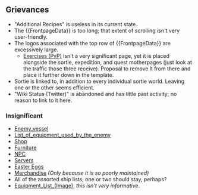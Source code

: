 ==Grievances==
*"Additional Recipes" is useless in its current state.
*The <nowiki>{{FrontpageData}}</nowiki> is too long; that extent of scrolling isn't very user-friendly. 
*The logos associated with the top row of <nowiki>{{FrontpageData}}</nowiki> are excessively large. 
**[[Exercises (PvP)]] isn't a very significant page, yet it is placed alongside the sortie, expedition, and quest motherpages (just look at the traffic those three receive). Proposal to remove it from there and place it further down in the template.
*Sortie is linked to, in addition to every individual sortie world. Leaving one or the other seems efficient.
*"Wiki Status (Twitter)" is abandoned and has little past activity; no reason to link to it here.

===Insignificant===
*[[Enemy_vessel]]
*[[List_of_equipment_used_by_the_enemy]]
*[[Shop]]
*[[Furniture]]
*[[NPC]]
*[[Servers]]
*[[Easter Eggs]]
*[[Merchandise]] ''(Only because it is so poorly maintained)''
*All of the assorted ship lists; one or two should stay, perhaps?
*[[Equipment_List_(Image)]], ''this isn't very informative''.